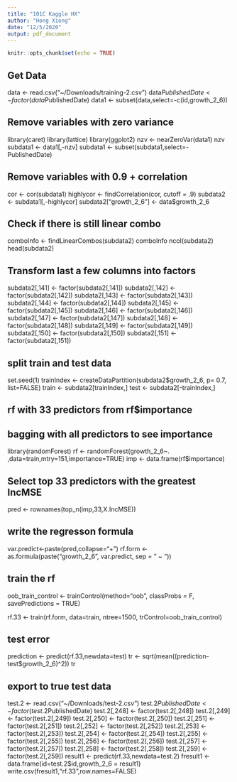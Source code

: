 ```yaml
---
title: "101C Kaggle HX"
author: "Hong Xiong"
date: "12/5/2020"
output: pdf_document
---
```


```r
knitr::opts_chunk$set(echo = TRUE)
```
## Get Data
data <- read.csv("~/Downloads/training-2.csv")
data$PublishedDate <- factor(data$PublishedDate)
data1 <- subset(data,select=-c(id,growth_2_6))

## Remove variables with zero variance
library(caret)
library(lattice)
library(ggplot2)
nzv <- nearZeroVar(data1)
nzv
subdata1 <- data1[,-nzv]
subdata1 <- subset(subdata1,select=-PublishedDate)

## Remove variables with 0.9 + correlation

cor <-  cor(subdata1)
highlycor <- findCorrelation(cor, cutoff = .9)
subdata2 <- subdata1[,-highlycor]
subdata2["growth_2_6"] <- data$growth_2_6

## Check if there is still linear combo
comboInfo <- findLinearCombos(subdata2)
comboInfo
ncol(subdata2)
head(subdata2)

## Transform last a few columns into factors
subdata2[,141] <- factor(subdata2[,141])
subdata2[,142] <- factor(subdata2[,142])
subdata2[,143] <- factor(subdata2[,143])
subdata2[,144] <- factor(subdata2[,144])
subdata2[,145] <- factor(subdata2[,145])
subdata2[,146] <- factor(subdata2[,146])
subdata2[,147] <- factor(subdata2[,147])
subdata2[,148] <- factor(subdata2[,148])
subdata2[,149] <- factor(subdata2[,149])
subdata2[,150] <- factor(subdata2[,150])
subdata2[,151] <- factor(subdata2[,151])

## split train and test data
set.seed(1)
trainIndex <- createDataPartition(subdata2$growth_2_6, p= 0.7, list=FALSE) 
train <- subdata2[trainIndex,]
test <- subdata2[-trainIndex,]

## rf with 33 predictors from rf$importance

## bagging with all predictors to see importance
library(randomForest)
rf <- randomForest(growth_2_6~. ,data=train,mtry=151,importance=TRUE)
imp <- data.frame(rf$importance)

## Select top 33 predictors with the greatest IncMSE
pred <- rownames(top_n(imp,33,X.IncMSE))

## write the regresson formula
var.predict<-paste(pred,collapse="+")
rf.form <- as.formula(paste("growth_2_6", var.predict, sep = " ~ "))

## train the rf
oob_train_control <- trainControl(method="oob",
                                  classProbs = F, 
                                  savePredictions = TRUE)
                                  
rf.33 <- train(rf.form, data=train, ntree=1500,
                   trControl=oob_train_control)

## test error

prediction <- predict(rf.33,newdata=test)
tr <- sqrt(mean((prediction-test$growth_2_6)^2))
tr


## export to true test data

test.2 <- read.csv("~/Downloads/test-2.csv")
test.2$PublishedDate <- factor(test.2$PublishedDate)
test.2[,248] <- factor(test.2[,248])
test.2[,249] <- factor(test.2[,249])
test.2[,250] <- factor(test.2[,250])
test.2[,251] <- factor(test.2[,251])
test.2[,252] <- factor(test.2[,252])
test.2[,253] <- factor(test.2[,253])
test.2[,254] <- factor(test.2[,254])
test.2[,255] <- factor(test.2[,255])
test.2[,256] <- factor(test.2[,256])
test.2[,257] <- factor(test.2[,257])
test.2[,258] <- factor(test.2[,258])
test.2[,259] <- factor(test.2[,259])
result1 <- predict(rf.33,newdata=test.2)
fresult1 <- data.frame(id=test.2$id,growth_2_6 = result1)
write.csv(fresult1,"rf.33",row.names=FALSE)
